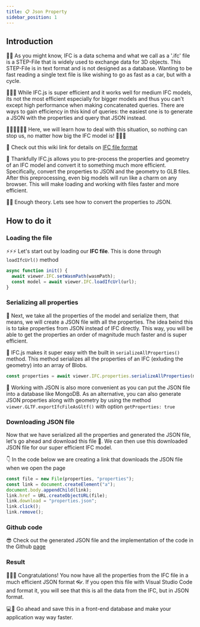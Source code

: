 ```yaml
---
title: 📋 Json Property
sidebar_position: 1
---
```



## Introduction

👩‍🏫 As you might know, IFC is a data schema and what we call as a '.ifc' file is a STEP-File that is widely used to exchange data for 3D objects. This STEP-File is in text format and is not designed as a database. Wanting to be fast reading a single text file is like wishing to go as fast as a car, but with a cycle.

🚧🚧🚧 While IFC.js is super efficient and it works well for medium IFC models, its not the most efficient especially for bigger models and thus you can't except high performance when making concatenated queries. There are ways to gain efficiency in this kind of queries: the easiest one is to generate a JSON with the properties and query that JSON instead.

🚶‍♀️🚶‍♀️🚶‍♀️ Here, we will learn how to deal with this situation, so nothing can stop us, no matter how big the IFC model is! 💪🤖🔥

<IfcCard>
  👶 Check out this wiki link for details on <a href="https://en.wikipedia.org/wiki/Industry_Foundation_Classes#File_Formats">IFC file format</a>
</IfcCard>

🎩 Thankfully IFC.js allows you to pre-process the properties and geometry of an IFC model and convert it to something much more efficient. Specifically, convert the properties to JSON and the geometry to GLB files. After this preprocessing, even big models will run like a charm on any browser. This will make loading and working with files faster and more efficient.

🚴‍♂️ Enough theory. Lets see how to convert the properties to JSON.

## How to do it

### Loading the file

⚡⚡⚡ Let's start out by loading our <b>IFC file</b>. This is done through `loadIfcUrl()` method

```js
async function init() {
  await viewer.IFC.setWasmPath(wasmPath);
  const model = await viewer.IFC.loadIfcUrl(url);
}
```

### Serializing all properties

🤔 Next, we take all the properties of the model and serialize them, that means, we will create a JSON file with all the properties. The idea beind this is to take properties from JSON instead of IFC directly. This way, you will be able to get the properties an order of magnitude much faster and is super efficient.

🚀 IFC.js makes it super easy with the built in `serializeAllProperties()` method. This method serializes all the properties of an IFC (exluding the geometry) into an array of Blobs.

```js
const properties = await viewer.IFC.properties.serializeAllProperties(model);
```

<IfcCard>🍰 Working with JSON is also more convenient as you can put the JSON file into a database like MongoDB.</IfcCard>
<IfcAlert>
  As an alternative, you can also generate JSON properties along with geometry by using the method <code>viewer.GLTF.exportIfcFileAsGltf()</code> with option <code>getProperties: true</code>
</IfcAlert>

### Downloading JSON file

Now that we have serialized all the properties and generated the JSON file, let's go ahead and download this file 💾. We can then use this downloaded JSON file for our super efficient IFC model.

👇 In the code below we are creating a link that downloads the JSON file when we open the page

```js
const file = new File(properties, "properties");
const link = document.createElement("a");
document.body.appendChild(link);
link.href = URL.createObjectURL(file);
link.download = "properties.json";
link.click();
link.remove();
```

### Github code

😎 Check out the generated JSON file and the implementation of the code in the Github <a href="https://github.com/IFCjs/hello-world/tree/main/examples/web-ifc-viewer/JSON-property-example">page</a>

### Result

🎉🎉🎉 Congratulations! You now have all the properties from the IFC file in a much efficient JSON format 👓. If you open this file with Visual Studio Code and format it, you will see that this is all the data from the IFC, but in JSON format.

<IfcAlert>💻🧑 Go ahead and save this in a front-end database and make your application way way faster.</IfcAlert>
